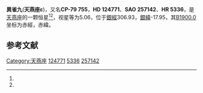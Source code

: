 {{Starbox begin
| name = 異雀九
}}
{{Starbox observe
| epoch = [[J2000.0|J2000.0]]
| constell = [[天燕座|天燕座]]<ref name=SIMBAD>{{cite web
 | url=http://simbad.u-strasbg.fr/simbad/sim-id?Ident=HR+5336
 | title =Pulsating variable Star
 | publisher=Centre de Données astronomiques de Strasbourg
 | work=SIMBAD
 | accessdate=2012-07-13}}</ref><ref name=DATA>{{cite web
 | url=http://vizier.u-strasbg.fr/viz-bin/VizieR-5?-out.add=.&-source=5050&-corr=PK=HR&-out.max=9999&HR=5336
 | title=VizieR Detailed Page
 | accessdate=2012-07-13
 | archive-date=2016-03-05
 | archive-url=https://web.archive.org/web/20160305205504/http://vizier.u-strasbg.fr/viz-bin/VizieR-5?-out.add=.&-source=5050&-corr=PK=HR&-out.max=9999&HR=5336
 | dead-url=no
 }}</ref>
| 星官 = 
| ra = {{RA|14|22|22.7}}<ref name=SIMBAD /><ref name=DATA />
| dec = {{DEC|-80|6|32}}<ref name=SIMBAD /><ref name=DATA />
| appmag_v = 5.06<ref name=SIMBAD /><ref name=DATA />
}}
{{Starbox character
| class = B4V<ref name=SIMBAD /><ref name=DATA />
| b-v = -0.1<ref name=SIMBAD /><ref name=DATA />
| u-b = -0.57<ref name=SIMBAD /><ref name=DATA />
| r-i = <ref name=SIMBAD /><ref name=DATA />
| variable = 
}}
{{Starbox astrometry
| radial_v = -0.57
| prop_mo_ra = 5
| parallax = 
| p_error = 
}}
{{Starbox catalog
| names =CP-79 755，[[SAO星表|SAO]] 257142，[[HD星表|HD]] 124771，[[HR星表|HR]] 5336}}
{{Starbox reference |Simbad=HR+5336}}
{{Starbox end}}

'''異雀九'''('''天燕座ε''')，又名'''CP-79 755'''，'''HD 124771'''、'''SAO 257142'''、'''HR 5336'''，是[[天燕座|天燕座]]的一颗恒星<ref name=SIMBAD /><ref name=DATA />，视星等为5.06，位于[[銀道座標系|銀經]]306.93，[[銀道座標系|銀緯]]-17.95，其[[B1900.0|B1900.0]]坐标为赤經{{RA|14|10|16.6}}，赤緯{{DEC|-79|-17.95|50}}。

== 参考文献 ==
{{reflist}}

{{star-stub}}

{{天燕座恒星}}
[[Category:天燕座|Category:天燕座]]
[[Category:HD和HDE天體|124771]]
[[Category:HR天體|5336]]
[[Category:SAO天體|257142]]